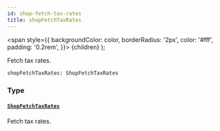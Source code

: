 ```yaml
---
id: shop-fetch-tax-rates
title: shopFetchTaxRates
---
```


<span
style={{
      backgroundColor: color,
      borderRadius: '2px',
      color: '#fff',
      padding: '0.2rem',
    }}>
{children}
</span>
);

Fetch tax rates.

```graphql
shopFetchTaxRates: ShopFetchTaxRates

```

### Type

#### [`ShopFetchTaxRates`](/api-reference/objects/shop-fetch-tax-rates.mdx)

Fetch tax rates.
